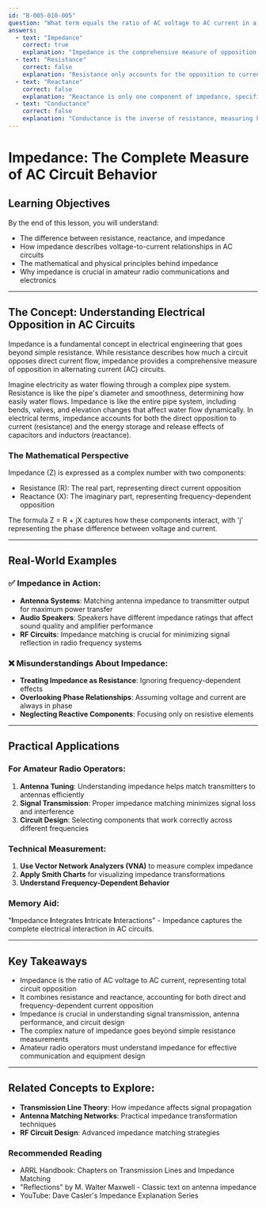 ```yaml
---
id: "B-005-010-005"
question: "What term equals the ratio of AC voltage to AC current in a system or circuit?"
answers:
  - text: "Impedance"
    correct: true
    explanation: "Impedance is the comprehensive measure of opposition to alternating current flow in a circuit, combining both resistance and reactance. Unlike simple resistance, impedance accounts for phase differences between voltage and current in AC circuits, representing the total complex resistance that determines how a circuit responds to alternating signals. It's measured in ohms (Ω) and provides a complete description of a circuit's electrical characteristics under AC conditions."
  - text: "Resistance"
    correct: false
    explanation: "Resistance only accounts for the opposition to current flow in direct current (DC) circuits or the non-reactive component of AC circuits. Unlike impedance, resistance does not consider phase shifts or frequency-dependent effects that occur in alternating current systems. While resistance is a critical component of impedance, it doesn't fully describe the voltage-to-current relationship in complex AC circuits."
  - text: "Reactance"
    correct: false
    explanation: "Reactance is only one component of impedance, specifically representing the opposition to current flow caused by capacitive and inductive elements in a circuit. While reactance is important in AC circuit analysis, it doesn't provide the complete voltage-to-current ratio. It represents the imaginary part of impedance, dealing with energy storage and release in capacitors and inductors, but doesn't include the resistive component."
  - text: "Conductance"
    correct: false
    explanation: "Conductance is the inverse of resistance, measuring how easily current flows through a material or circuit. It's expressed in siemens (S) and represents the ability to conduct electrical current, which is fundamentally different from measuring the ratio of voltage to current. Conductance is a DC concept and doesn't capture the complex behavior of AC circuits like impedance does."
---
```


# Impedance: The Complete Measure of AC Circuit Behavior

## Learning Objectives
By the end of this lesson, you will understand:
- The difference between resistance, reactance, and impedance
- How impedance describes voltage-to-current relationships in AC circuits
- The mathematical and physical principles behind impedance
- Why impedance is crucial in amateur radio communications and electronics

---

## The Concept: Understanding Electrical Opposition in AC Circuits

Impedance is a fundamental concept in electrical engineering that goes beyond simple resistance. While resistance describes how much a circuit opposes direct current flow, impedance provides a comprehensive measure of opposition in alternating current (AC) circuits.

Imagine electricity as water flowing through a complex pipe system. Resistance is like the pipe's diameter and smoothness, determining how easily water flows. Impedance is like the entire pipe system, including bends, valves, and elevation changes that affect water flow dynamically. In electrical terms, impedance accounts for both the direct opposition to current (resistance) and the energy storage and release effects of capacitors and inductors (reactance).

### The Mathematical Perspective

Impedance (Z) is expressed as a complex number with two components:
- Resistance (R): The real part, representing direct current opposition
- Reactance (X): The imaginary part, representing frequency-dependent opposition

The formula Z = R + jX captures how these components interact, with 'j' representing the phase difference between voltage and current.

---

## Real-World Examples

### ✅ Impedance in Action:
- **Antenna Systems**: Matching antenna impedance to transmitter output for maximum power transfer
- **Audio Speakers**: Speakers have different impedance ratings that affect sound quality and amplifier performance
- **RF Circuits**: Impedance matching is crucial for minimizing signal reflection in radio frequency systems

### ❌ Misunderstandings About Impedance:
- **Treating Impedance as Resistance**: Ignoring frequency-dependent effects
- **Overlooking Phase Relationships**: Assuming voltage and current are always in phase
- **Neglecting Reactive Components**: Focusing only on resistive elements

---

## Practical Applications

### For Amateur Radio Operators:
1. **Antenna Tuning**: Understanding impedance helps match transmitters to antennas efficiently
2. **Signal Transmission**: Proper impedance matching minimizes signal loss and interference
3. **Circuit Design**: Selecting components that work correctly across different frequencies

### Technical Measurement:
1. **Use Vector Network Analyzers (VNA)** to measure complex impedance
2. **Apply Smith Charts** for visualizing impedance transformations
3. **Understand Frequency-Dependent Behavior**

### Memory Aid:
"**I**mpedance **I**ntegrates **I**ntricate **I**nteractions" - Impedance captures the complete electrical interaction in AC circuits.

---

## Key Takeaways

- Impedance is the ratio of AC voltage to AC current, representing total circuit opposition
- It combines resistance and reactance, accounting for both direct and frequency-dependent current opposition
- Impedance is crucial in understanding signal transmission, antenna performance, and circuit design
- The complex nature of impedance goes beyond simple resistance measurements
- Amateur radio operators must understand impedance for effective communication and equipment design

---

## Related Concepts to Explore:
- **Transmission Line Theory**: How impedance affects signal propagation
- **Antenna Matching Networks**: Practical impedance transformation techniques
- **RF Circuit Design**: Advanced impedance matching strategies

### Recommended Reading
- ARRL Handbook: Chapters on Transmission Lines and Impedance Matching
- "Reflections" by M. Walter Maxwell - Classic text on antenna impedance
- YouTube: Dave Casler's Impedance Explanation Series
